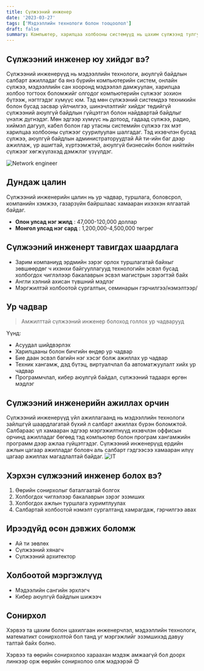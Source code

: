 ```yaml
---
title: Сүлжээний инженер
date: '2023-03-27'
tags: ['Мэдээллийн технологи болон тооцоолол']
draft: false
summary: Компьютер, харилцаа холбооны системүүд нь цахим сүлжээнд тулгуурладаг. Энэ чиглэлээр ажилладаг инженерүүд шилэн кабелийн эсвэл утасгүй систем гэх мэт олон төрлийн компьютерийн сүлжээн дээр ажилладаг.
---
```


## Сүлжээний инженер юу хийдэг вэ?

Сүлжээний инженерүүд нь мэдээллийн технологи, аюулгүй байдлын салбарт ажилладаг ба янз бүрийн компьютерийн систем, онлайн сүлжээ, мэдээллийн сан хооронд мэдээлэл дамжуулан, харилцаа холбоо тогтоох боломжийг олгодог компьютерийн сүлжээг зохион бүтээж, нэгтгэдэг хүмүүс юм. Тэд мөн сүлжээний системдээ техникийн болон бусад засвар үйлчилгээ, шинэчлэлтийг хийдэг төдийгүй сүлжээний аюулгүй байдлын гүйцэтгэл болон найдвартай байдлыг үнэлж дүгнэдэг. Мөн эдгээр хүмүүс нь дотоод, гадаад сүлжээ, радио, хиймэл дагуул, кабел болон гар утасны системийн сүлжээ гэх мэт харилцаа холбооны сүлжээг суурилуулан шалгадаг. Тэд ихэвчлэн бусад сүлжээ, аюулгүй байдлын администраторуудтай Ай ти-ийн баг дээр ажиллаж, үр ашигтай, хүртээмжтэй, аюулгүй бизнесийн болон нийтийн сүлжээг хөгжүүлэхэд дэмжлэг үзүүлдэг.

![Network engineer](https://us.123rf.com/450wm/svitlanahulko/svitlanahulko2110/svitlanahulko211000464/176150636-engineer-testing-cable-connections-on-network-server.jpg?ver=6)

## Дундаж цалин

Сүлжээний инженерийн цалин нь ур чадвар, туршлага, боловсрол, компанийн хэмжээ, газарзүйн байршлаас хамааран ихээхэн ялгаатай байдаг.

- **Олон улсад нэг жилд** : 47,000-120,000 доллар
- **Монгол улсад нэг сард** : 1,200,000-4,500,000 төгрөг

## Сүлжээний инженерт тавигдах шаардлага

- Зарим компаниуд эрдмийн зэрэг орлох туршлагатай байхыг зөвшөөрдөг ч ихэнхи байгууллагууд технологийн эсвэл бусад холбогдох чиглэлээр бакалаврын эсвэл магистрын зэрэгтэй байх
- Англи хэлний ахисан түвшний мэдлэг
- Мэргжилтэй холбоотой сургалтын, семинарын гэрчилгээ/нэмэлтээр/

## Ур чадвар

> Амжилттай сүлжээний инженер болоход голлох ур чадварууд

Үүнд:

- Асуудал шийдвэрлэх
- Харилцааны болон бичгийн өндөр ур чадвар
- Бие даан эсвэл багийн нэг хэсэг болж ажиллах ур чадвар
- Техник хангамж, дэд бүтэц, виртуалчлал ба автоматжуулалт хийх ур чадвар
- Программчлал, кибер аюулгүй байдал, сүлжээний тадаарх өргөн мэдлэг

## Сүлжээний инженерийн ажиллах орчин

Сүлжээний инженерүүд үйл ажиллагаанд нь мэдээллийн технологи зайлшгүй шаардлагатай бүхий л салбарт ажиллах бүрэн боломжтой. Салбараас үл хамааран эдгээр мэргэжилтнүүд ихэвчлэн оффисын орчинд ажилладаг бөгөөд тэд компьютер болон програм хангамжийн программ дээр ажлаа гүйцэтгэдэг. Сүлжээний инженерүүд ердийн ажлын цагаар ажилладаг боловч аль салбарт гэдгээсээ хамааран илүү цагаар ажиллах магадлалтай байдаг.
![IT](https://media.istockphoto.com/id/856866278/photo/system-administrator-checking-servers.jpg?s=612x612&w=0&k=20&c=ExcfVlzYtAVljpHM0JEASoLY-tt8oy2Fp1-r6v-UpJc=)

## Хэрхэн сүлжээний инженер болох вэ?

1. Өөрийн сонирхолыг баталгаатай болгох
2. Холбогдох чиглэлээр бакалаврын зэрэг эзэмших
3. Холбогдох ажлын туршлага хуримтлуулах
4. Салбартай холбоотой нэмэлт сургалтанд хамрагдаж, гэрчилгээ авах

## Ирээдүйд өсөн дэвжих боломж

- Ай ти зөвлөх
- Сүлжээний хянагч
- Сүлжээний архитектор

## Холбоотой мэргэжлүүд

- Мэдээлийн сангийн эрхлэгч
- Кибер аюулгүй байдлын шижээч

## Сонирхол

Хэрвээ та цахим болон цахилгаан инженерчлэл, мэдээллийн технологи, математикт сонирхолтой бол танд уг мэргэжлийг эзэмшихэд давуу талтай байх болно.

Хэрвээ та өөрийн сонирхолоо хараахан мэдэж амжаагүй бол доорх линкээр орж өөрийн сонирхолоо олж мэдээрэй 😊
